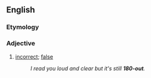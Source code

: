 ==English==

===Etymology===
{{rfe|lang=en}}

===Adjective===
{{head|en|adjective}}

# {{lb|en|US|military|slang}} [[incorrect]]; [[false]]
#: ''I read you loud and clear but it's still '''180-out'''.''